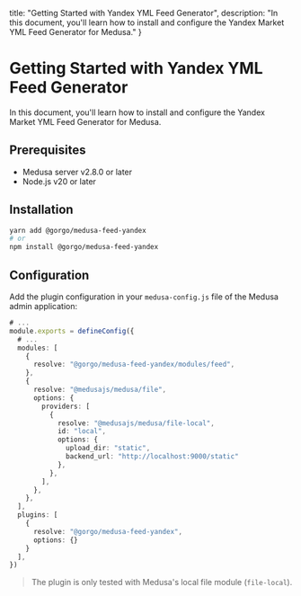   title: "Getting Started with Yandex YML Feed Generator",
  description: "In this document, you'll learn how to install and configure the Yandex Market YML Feed Generator for Medusa."
}

# Getting Started with Yandex YML Feed Generator

In this document, you'll learn how to install and configure the Yandex Market YML Feed Generator for Medusa.

## Prerequisites

- Medusa server v2.8.0 or later
- Node.js v20 or later

## Installation

```bash
yarn add @gorgo/medusa-feed-yandex
# or
npm install @gorgo/medusa-feed-yandex
```

## Configuration

Add the plugin configuration in your `medusa-config.js` file of the Medusa admin application:

```ts
# ...
module.exports = defineConfig({
  # ...
  modules: [
    {
      resolve: "@gorgo/medusa-feed-yandex/modules/feed",
    },
    {
      resolve: "@medusajs/medusa/file",
      options: {
        providers: [
          {
            resolve: "@medusajs/medusa/file-local",
            id: "local",
            options: {
              upload_dir: "static",
              backend_url: "http://localhost:9000/static"
            },
          },
        ],
      },
    },
  ],
  plugins: [
    {
      resolve: "@gorgo/medusa-feed-yandex",
      options: {}
    }
  ],
})
```

> The plugin is only tested with Medusa's local file module (`file-local`).
